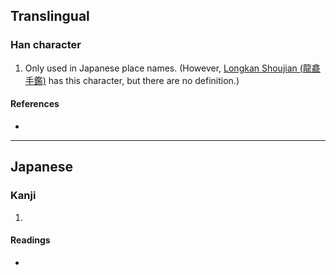 {{character info/new}}
==Translingual==

===Han character===
{{Han char|rn=32|rad=土|as=06|sn=9|four=|canj=GTT|ids=⿰土并}}

# Only used in Japanese place names. (However, [[w:Longkan Shoujian|Longkan Shoujian (龍龕手鑑)]] has this character, but there are no definition.)

====References====
* {{Han ref|kx=0228.291|dkj=05086|hdz=10442.011|uh=57AA|ud=22442}}

----

==Japanese==

===Kanji===
{{ja-kanji|grade=|rs=土06}}

# {{rfdef|ja|sort=土06}}

====Readings====
* {{ja-readings|on=|kun=[[は]] (ha)}}